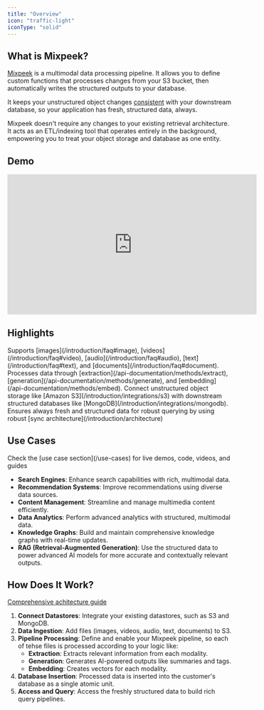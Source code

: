 ```yaml
---
title: "Overview"
icon: "traffic-light"
iconType: "solid"
---
```


## What is Mixpeek?

[Mixpeek](https://mixpeek.com) is a multimodal data processing pipeline. It allows you to define custom functions that processes changes from your S3 bucket, then automatically writes the structured outputs to your database.

It keeps your unstructured object changes [consistent](/introduction/architecture) with your downstream database, so your application has fresh, structured data, always.

Mixpeek doesn't require any changes to your existing retrieval architecture. It acts as an ETL/indexing tool that operates entirely in the background, empowering you to treat your object storage and database as one entity.

## Demo

<iframe
  width="560"
  height="315"
  src="https://www.youtube.com/embed/gLFOIPpP2QM?si=rr-s0V7hz2Wv6c3w"
  title="YouTube video player"
  frameborder="0"
  allow="accelerometer; autoplay; clipboard-write; encrypted-media; gyroscope; picture-in-picture; web-share"
  referrerpolicy="strict-origin-when-cross-origin"
  allowfullscreen
></iframe>

## Highlights

<CardGroup cols={2}>
  <Card title="Multimodal Data Handling" icon="files">
    Supports [images](/introduction/faq#image),
    [videos](/introduction/faq#video), [audio](/introduction/faq#audio),
    [text](/introduction/faq#text), and [documents](/introduction/faq#document).
  </Card>
  <Card title="Automated Pipeline" icon="pipe-valve">
    Processes data through [extraction](/api-documentation/methods/extract),
    [generation](/api-documentation/methods/generate), and
    [embedding](/api-documentation/methods/embed).
  </Card>
  <Card title="Seamless Integration" icon="plug">
    Connect unstructured object storage like [Amazon
    S3](/introduction/integrations/s3) with downstream structured databases like
    [MongoDB](/introduction/integrations/mongodb).
  </Card>
  <Card title="Real-Time Updates" icon="timer">
    Ensures always fresh and structured data for robust querying by using robust
    [sync architecture](/introduction/architecture)
  </Card>
</CardGroup>

## Use Cases

<Note>
  Check the [use case section](/use-cases) for live demos, code, videos, and
  guides
</Note>

- **Search Engines**: Enhance search capabilities with rich, multimodal data.
- **Recommendation Systems**: Improve recommendations using diverse data sources.
- **Content Management**: Streamline and manage multimedia content efficiently.
- **Data Analytics**: Perform advanced analytics with structured, multimodal data.
- **Knowledge Graphs**: Build and maintain comprehensive knowledge graphs with real-time updates.
- **RAG (Retrieval-Augmented Generation)**: Use the structured data to power advanced AI models for more accurate and contextually relevant outputs.

## How Does It Work?

<Note>[Comprehensive achitecture guide](/introduction/architecture)</Note>

1. **Connect Datastores**: Integrate your existing datastores, such as S3 and MongoDB.
2. **Data Ingestion**: Add files (images, videos, audio, text, documents) to S3.
3. **Pipeline Processing**: Define and enable your Mixpeek pipeline, so each of tehse files is processed according to your logic like:
   - **Extraction**: Extracts relevant information from each modality.
   - **Generation**: Generates AI-powered outputs like summaries and tags.
   - **Embedding**: Creates vectors for each modality.
4. **Database Insertion**: Processed data is inserted into the customer's database as a single atomic unit.
5. **Access and Query**: Access the freshly structured data to build rich query pipelines.
